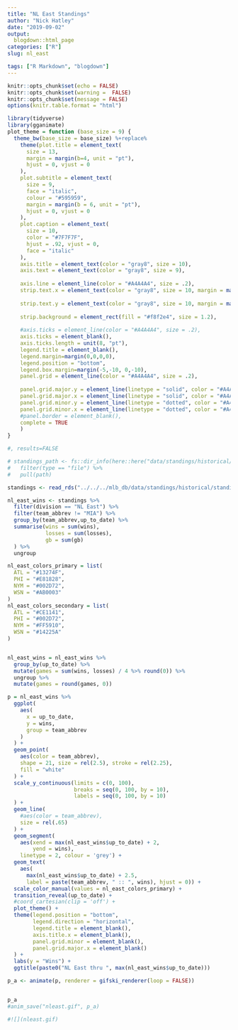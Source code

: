 ```yaml
---
title: "NL East Standings"
author: "Nick Hatley"
date: "2019-09-02"
output:
  blogdown::html_page
categories: ["R"]
slug: nl_east

tags: ["R Markdown", "blogdown"]
---
```

```r
knitr::opts_chunk$set(echo = FALSE)
knitr::opts_chunk$set(warning =  FALSE)
knitr::opts_chunk$set(message = FALSE)
options(knitr.table.format = "html")
```

```r
library(tidyverse)
library(gganimate)
plot_theme = function (base_size = 9) {
  theme_bw(base_size = base_size) %+replace% 
    theme(plot.title = element_text( 
      size = 13, 
      margin = margin(b=4, unit = "pt"), 
      hjust = 0, vjust = 0
    ),
    plot.subtitle = element_text(
      size = 9, 
      face = "italic", 
      colour = "#595959", 
      margin = margin(b = 6, unit = "pt"), 
      hjust = 0, vjust = 0
    ), 
    plot.caption = element_text(
      size = 10,
      color = "#7F7F7F", 
      hjust = .92, vjust = 0,
      face = "italic"
    ),
    axis.title = element_text(color = "gray8", size = 10),
    axis.text = element_text(color = "gray8", size = 9), 
    
    axis.line = element_line(color = "#A4A4A4", size = .2),
    strip.text.x = element_text(color = "gray8", size = 10, margin = margin(.175,0,
                                                                         .175,0, "cm")),
    strip.text.y = element_text(color = "gray8", size = 10, margin = margin(0,.175,
                                                                            0,.175, "cm")),
    strip.background = element_rect(fill = "#f8f2e4", size = 1.2),
    
    #axis.ticks = element_line(color = "#A4A4A4", size = .2),
    axis.ticks = element_blank(),
    axis.ticks.length = unit(8, "pt"),
    legend.title = element_blank(),
    legend.margin=margin(0,0,0,0),
    legend.position = "bottom",
    legend.box.margin=margin(-5,-10, 0,-10),
    panel.grid = element_line(color = "#A4A4A4", size = .2),
    
    panel.grid.major.y = element_line(linetype = "solid", color = "#A4A4A4", size = .75),
    panel.grid.major.x = element_line(linetype = "solid", color = "#A4A4A4", size = .15),
    panel.grid.minor.y = element_line(linetype = "dotted", color = "#A4A4A4", size = .4),
    panel.grid.minor.x = element_line(linetype = "dotted", color = "#A4A4A4", size = .4),
    #panel.border = element_blank(), 
    complete = TRUE
    )
}
```

```r

#, results=FALSE

# standings_path <- fs::dir_info(here::here("data/standings/historical/")) %>%
#   filter(type == "file") %>% 
#   pull(path)

standings <- read_rds("../../../mlb_db/data/standings/historical/standings_thru_09_03.rds")

nl_east_wins <- standings %>% 
  filter(division == "NL East") %>% 
  filter(team_abbrev != "MIA") %>% 
  group_by(team_abbrev,up_to_date) %>% 
  summarise(wins = sum(wins),
            losses = sum(losses),
            gb = sum(gb)
  ) %>% 
  ungroup

nl_east_colors_primary = list(
  ATL = "#13274F",
  PHI = "#E81828",
  NYM = "#002D72",
  WSN = "#AB0003"
)
nl_east_colors_secondary = list(
  ATL = "#CE1141",
  PHI = "#002D72",
  NYM = "#FF5910",
  WSN = "#14225A"  
)


nl_east_wins = nl_east_wins %>% 
  group_by(up_to_date) %>% 
  mutate(games = sum(wins, losses) / 4 %>% round(0)) %>% 
  ungroup %>% 
  mutate(games = round(games, 0))

p = nl_east_wins %>% 
  ggplot(
    aes(
      x = up_to_date,
      y = wins,
      group = team_abbrev
    )
  ) + 
  geom_point(
    aes(color = team_abbrev),
    shape = 21, size = rel(2.5), stroke = rel(2.25),
    fill = "white"
  ) + 
  scale_y_continuous(limits = c(0, 100),
                     breaks = seq(0, 100, by = 10),
                     labels = seq(0, 100, by = 10)
  ) +
  geom_line(
    #aes(color = team_abbrev),
    size = rel(.65)
  ) + 
  geom_segment(
    aes(xend = max(nl_east_wins$up_to_date) + 2, 
        yend = wins),
    linetype = 2, colour = 'grey') + 
  geom_text(
    aes(
      max(nl_east_wins$up_to_date) + 2.5,
      label = paste(team_abbrev, " :: ", wins), hjust = 0)) + 
  scale_color_manual(values = nl_east_colors_primary) + 
  transition_reveal(up_to_date) + 
  #coord_cartesian(clip = 'off') + 
  plot_theme() +
  theme(legend.position = "bottom",
        legend.direction = "horizontal",
        legend.title = element_blank(),
        axis.title.x = element_blank(),
        panel.grid.minor = element_blank(),
        panel.grid.major.x = element_blank()
  ) + 
  labs(y = "Wins") + 
  ggtitle(paste0("NL East thru ", max(nl_east_wins$up_to_date)))

p_a <- animate(p, renderer = gifski_renderer(loop = FALSE))


p_a
#anim_save("nleast.gif", p_a)

#![](nleast.gif)

```





